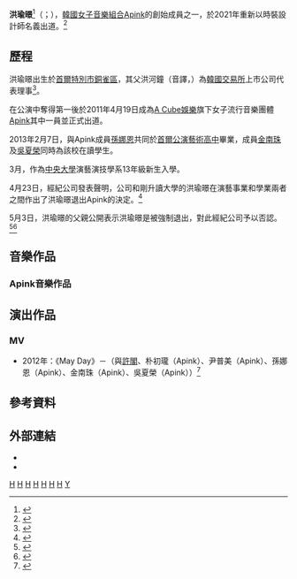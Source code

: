 {{Notability Unreferenced |time=2014-08-30T05:31:53+00:00}}
{{藝人
|姓名 = 洪瑜暻
|類型 = 女歌手
|圖片 = Hong Yookyung performing at the Hwaseong Fortress, 7 July 2012 01.jpg
|圖片尺寸 = 220px
|圖片簡介 = 2012年7月7日，洪瑜暻在[[水原市|水原]][[水原华城|華城]]活動表演現場
|原名 = 洪瑜暻
|外文名 = 홍유경
|外文 = ko
|羅馬拼音 = Hong Yu-kyung
|國籍 = {{KOR}}
|出生日期 = {{birth date and age |1994|9|22}}
|出生地點 = {{KOR}}[[首爾|首爾特別市]][[銅雀區|銅雀區]]{{link-ko|黑石洞|흑석동 (서울)}}
|職業 = [[歌手|歌手]]、時裝設計師
|語言 = [[韓語|韓語]]、[[英語|英語]]
|教育程度 = [[首爾公演藝術高中|首爾公演藝術高中]]<br />[[中央大學_(韓國)|中央大學]]演藝演技學系
|音樂類型 = [[韓國流行音樂|K-pop]]、[[舞曲|Dance]]
|出道地點 = {{KOR}}[[首爾|首爾特別市]]
|出道日期 = 2011年4月19日（[[Apink|Apink]]名義）
|出道作 = 《[[Seven_Springs_Of_Apink|Seven Springs Of Apink]]》－〈I Don't Know〉（[[Apink|Apink]]名義）
|父母 = 洪河鐘（音譯<!--홍하종-->，父）
|活躍年代 = 2011－2013年
|經紀公司 = [[Plan_A娛樂|A Cube娛樂]]（2011－2013年）
|相關團體 = [[Apink|Apink]]
}}
{{Infobox Korean name
|hangul = 홍유경
|hanja = {{linktext|洪|瑜|暻}}
|rr = Hong Yu Kyung
|mr = Hong Yu Kyŏng
}}

'''洪瑜暻'''<ref>{{cite web | url=http://thestar.chosun.com/site/data/html_dir/2011/05/12/2011051201578.html | title=[화보] '에이핑크' 홍유경, "박민영 언닐 닮았다? 영광이죠!" | trans_title=[照片]『Apink』洪瑜暻，「長得像朴敏英姐姐？非常榮幸！」 | publisher=더스타 & [[朝鮮日報|Chosun]].com | date=2011-05-17 | accessdate=2013-11-23 | language=ko | archive-url=https://web.archive.org/web/20150723013818/http://thestar.chosun.com/site/data/html_dir/2011/05/12/2011051201578.html | archive-date=2015-07-23 | dead-url=yes }}</ref>（{{kor|k='''홍유경'''|rm='''Hong Yu Kyung'''|hanja='''洪瑜暻'''}}；{{bd|1994年|9月22日}}），[[大韓民國|韓國]][[女子音樂組合|女子音樂組合]][[Apink|Apink]]的創始成員之一，於2021年重新以時裝設計師名義出道。<ref>{{cite web | url=https://www.wishnote.tw/#!/menu=landing&content_id=125688 | title= | publisher= | date=2021-01-08 | accessdate=2021-01-08}}</ref>

==歷程==
洪瑜暻出生於[[首爾|首爾特別市]][[銅雀區|銅雀區]]{{link-ko|黑石洞|흑석동 (서울)}}，其父洪河鐘（音譯，{{lang|ko|홍하종}}）為[[韓國交易所|韓國交易所]]上市公司{{link-ko|DSR製鋼|DSR (기업)}}代表理事<ref name="HongYukyung_family&Univ.">{{cite web | url=http://mwave.interest.me/enewsworld/tw/article/34607 | title=‘富家千金’洪瑜暻宣佈退出A Pink | publisher=CJ E&M enewsWorld | date=2013-04-23 | accessdate=2014-10-03 | author=崔殷華 | language=zh-tw | archive-date=2016-07-11 | archive-url=https://web.archive.org/web/20160711034512/http://mwave.interest.me/enewsworld/tw/article/34607 | dead-url=no }}</ref>。

在公演中奪得第一後於2011年4月19日成為[[Plan_A娛樂|A Cube娛樂]]旗下女子流行音樂團體[[Apink|Apink]]其中一員並正式出道。

2013年2月7日，與Apink成員[[孫娜恩|孫娜恩]]共同於[[首爾公演藝術高中|首爾公演藝術高中]]畢業，成員[[金南珠_(歌手)|金南珠]]及[[吳夏榮|吳夏榮]]同時為該校在讀學生。

3月，作為[[中央大學_(韓國)|中央大學]]演藝演技學系13年級新生入學。{{r|HongYukyung_family&Univ.}}

4月23日，經紀公司發表聲明，公司和剛升讀大學的洪瑜暻在演藝事業和學業兩者之間作出了洪瑜暻退出Apink的決定。<ref name="HongYukyung_quit">{{cite web | url=http://www.koreastardaily.com/tc/news/27514 | title=A pink洪瑜暻為學業退隊 | publisher=韓星網 | date=2013-04-23 | accessdate=2013-04-24 | author=尹孝貞 | language=zh-tw | archive-date=2013-04-26 | archive-url=https://web.archive.org/web/20130426100246/http://www.koreastardaily.com/tc/news/27514 | dead-url=no }}</ref>

5月3日，洪瑜暻的父親公開表示洪瑜暻是被強制退出，對此經紀公司予以否認。<ref>{{cite web | url=http://mwave.interest.me/enewsworld/tw/article/35416 | title=前A Pink成員洪瑜暻父親公開表示女兒遭強制退團 | publisher=CJ E&M enewsWorld | date=2013-05-03 | accessdate=2014-10-03 | author=崔殷華 | language=zh-tw | archive-date=2016-03-04 | archive-url=https://web.archive.org/web/20160304100424/http://mwave.interest.me/enewsworld/tw/article/35416 | dead-url=no }}</ref><ref>{{cite web | url=http://mwave.interest.me/enewsworld/tw/article/35465 | title=否認逼洪瑜暻退團 物色新成員取代舊人 | publisher=CJ E&M enewsWorld | date=2013-05-06 | accessdate=2014-10-03 | author=陳玉恬 | language=zh-tw | archive-date=2015-07-06 | archive-url=https://web.archive.org/web/20150706043102/http://mwave.interest.me/enewsworld/tw/article/35465 | dead-url=no }}</ref>

==音樂作品==
===Apink音樂作品===
{{main|Apink#音樂作品}}

==演出作品==
===MV===
*2012年：《May Day》－{{link-ko|Mario (韓國歌手)|마리오 (1982년)|Mario}}（與[[許閣|許閣]]、朴初瓏（Apink）、尹普美（Apink）、孫娜恩（Apink）、金南珠（Apink）、吳夏榮（Apink））<ref>{{youtube|GjPHS6DOV_k|May Day|language=ko}}</ref>

==參考資料==
{{reflist}}

==外部連結==
{{commonscat|Hong Yoo-kyung}}
<!--*{{twitter|Apinkhyk}}{{ko}}（Apink時期，已停用）-->
*{{twitter|yukyung922}}{{ko}}
*{{instagram|yukyung_922}}{{ko}}

{{Apink}}
{{Plan A娛樂}}
{{Authority control}}

[[Category:Apink|H]]
[[Category:韓國女歌手|H]]
[[Category:韓國流行音樂歌手|H]]
[[Category:韓語流行音樂歌手|H]]
[[Category:首爾公演藝術高等學校校友|H]]
[[Category:韓國中央大學校友|H]]
[[Category:首爾特別市出身人物|H]]
[[Category:洪姓|Y]]